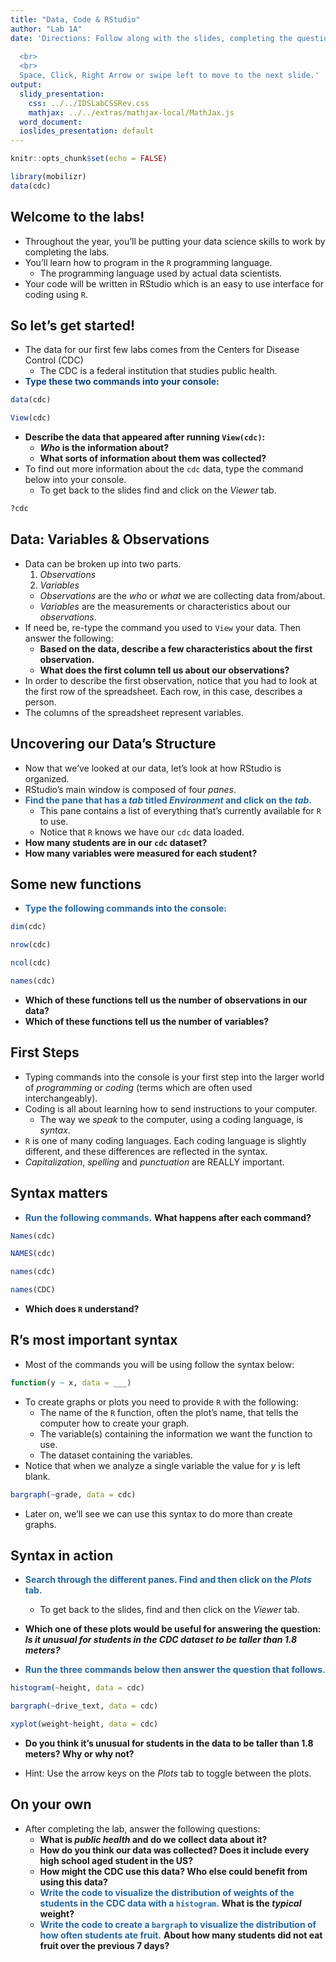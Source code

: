 ```yaml
---
title: "Data, Code & RStudio"
author: "Lab 1A"
date: 'Directions: Follow along with the slides, completing the questions in <font color=#25679E><b>blue</b></font> on your computer, and answering the questions in **red** in your journal.  
  
  <br>
  <br>
  Space, Click, Right Arrow or swipe left to move to the next slide.'
output:
  slidy_presentation:
    css: ../../IDSLabCSSRev.css
    mathjax: ../../extras/mathjax-local/MathJax.js
  word_document:
  ioslides_presentation: default
---
```


```r
knitr::opts_chunk$set(echo = FALSE)
```

```r
library(mobilizr)
data(cdc)
```

## Welcome to the labs!

- Throughout the year, you'll be putting your data science skills to work by completing the labs.
- You'll learn how to program in the `R` programming language.
    - The programming language used by actual data scientists.
- Your code will be written in RStudio which is an easy to use interface for coding using `R`.


## So let's get started!

- The data for our first few labs comes from the Centers for Disease Control (CDC)
    - The CDC is a federal institution that studies public health.
- <font color=#10437F><b>Type these two commands into your console:</b></font>

```r
data(cdc)
```
```r
View(cdc)
```
  
- **Describe the data that appeared after running `View(cdc)`:** 
    - **_Who_ is the information about?**
    - **What sorts of information about them was collected?**

- To find out more information about the `cdc` data, type the command below into your console.
  - To get back to the slides find and click on the _Viewer_ tab.

```r
?cdc
```



## Data: Variables & Observations

- Data can be broken up into two parts. 
    1. _Observations_
    2. _Variables_

  - _Observations_ are the _who_ or _what_ we are collecting data from/about.
  - _Variables_ are the measurements or characteristics about our _observations_.
- If need be, re-type the command you used to `View` your data. Then answer the following:
    - **Based on the data, describe a few characteristics about the first observation.**
    - **What does the first column tell us about our observations?**  
    
- In order to describe the first observation, notice that you had to look at the first row of the spreadsheet. Each row, in this case, describes a person.
- The columns of the spreadsheet represent variables.

## Uncovering our Data's Structure

- Now that we've looked at our data, let's look at how RStudio is organized.
- RStudio's main window is composed of four _panes_.
- <font color=#25679E><b>Find the pane that has a _tab_ titled _Environment_ and click on the _tab_.</b></font>
    - This pane contains a list of everything that's currently available for `R` to use.
    - Notice that `R` knows we have our `cdc` data loaded.
- **How many students are in our `cdc` dataset?**
- **How many variables were measured for each student?**

  
## Some new functions

- <font color=#25679E><b>Type the following commands into the console:</b></font>

```r
dim(cdc)
```
```r
nrow(cdc)
```
```r
ncol(cdc)
```
```r
names(cdc)
```

- **Which of these functions tell us the number of observations in our data?**
- **Which of these functions tell us the number of variables?**


## First Steps

- Typing commands into the console is your first step into the larger world of _programming_ or _coding_ (terms which are often used interchangeably).
- Coding is all about learning how to send instructions to your computer.
    - The way we _speak_ to the computer, using a coding language, is _syntax_.
- `R` is one of many coding languages. Each coding language is slightly different, and these differences are reflected in the syntax.
- _Capitalization_, _spelling_ and _punctuation_ are REALLY important.


## Syntax matters

- <font color=#25679E><b>Run the following commands.</b></font> **What happens after each command?** 

```r
Names(cdc)
```
```r
NAMES(cdc)
```
```r
names(cdc)
```
```r
names(CDC)
```

- **Which does `R` understand?**

## R's most important syntax

- Most of the commands you will be using follow the syntax below:

```r
function(y ~ x, data = ___)
```

- To create graphs or plots you need to provide `R` with the following:
  - The name of the `R` function, often the plot’s name, that tells the computer how to create your graph.
  - The variable(s) containing the information we want the function to use.
  - The dataset containing the variables.
  
- Notice that when we analyze a single variable the value for _y_ is left blank. 

```r
bargraph(~grade, data = cdc)
```

- Later on, we’ll see we can use this syntax to do more than create graphs.

    

## Syntax in action

- <font color=#25679E><b>Search through the different panes. Find and then click on the _Plots_ tab.</b></font>
    - To get back to the slides, find and then click on the _Viewer_ tab.

- **Which one of these plots would be useful for answering the question: _Is it unusual for students in the CDC dataset to be taller than 1.8 meters?_**

- <font color=#25679E><b>Run the three commands below then answer the question that follows.</b></font>

```r
histogram(~height, data = cdc)
```
```r
bargraph(~drive_text, data = cdc)
```
```r
xyplot(weight~height, data = cdc)
```

- **Do you think it's unusual for students in the data to be taller than 1.8 meters? Why or why not?**

- Hint: Use the arrow keys on the _Plots_ tab to toggle between the plots.

## On your own

- After completing the lab, answer the following questions:
    - **What is _public health_ and do we collect data about it?**
    - **How do you think our data was collected? Does it include every high school aged student in the US?**
    - **How might the CDC use this data? Who else could benefit from using this data?**
    - <font color=#25679E><b>Write the code to visualize the distribution of weights of the students in the CDC data with a `histogram`.</b></font> **What is the _typical_ weight?**
    - <font color=#25679E><b>Write the code to create a `bargraph` to visualize the distribution of how often students ate fruit.</b></font> **About how many students did not eat fruit over the previous 7 days?**